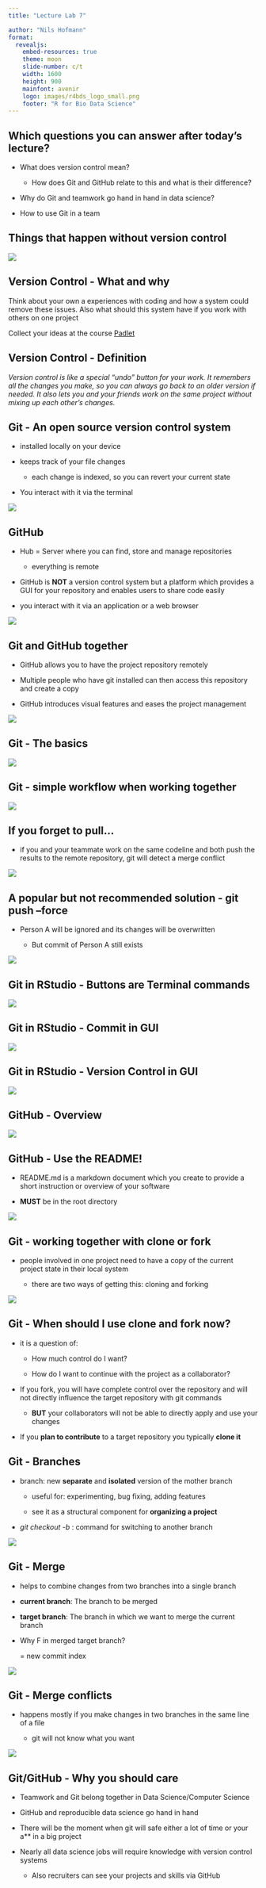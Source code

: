 ```yaml
---
title: "Lecture Lab 7"

author: "Nils Hofmann"
format:
  revealjs:
    embed-resources: true
    theme: moon
    slide-number: c/t
    width: 1600
    height: 900
    mainfont: avenir
    logo: images/r4bds_logo_small.png
    footer: "R for Bio Data Science"
---
```


## Which questions you can answer after today's lecture?

-   What does version control mean?

    -   How does Git and GitHub relate to this and what is their difference?

-   Why do Git and teamwork go hand in hand in data science?

-   How to use Git in a team

<!--# ---------------------------------------------------------------------- -->

<!--# SLIDE ---------------------------------------------------------------- -->

<!--# ---------------------------------------------------------------------- -->

## Things that happen without version control

![](images/memes_lab07.png){fig-align="center"}

<!--# ---------------------------------------------------------------------- -->

<!--# SLIDE ---------------------------------------------------------------- -->

<!--# ---------------------------------------------------------------------- -->

## Version Control - What and why

Think about your own a experiences with coding and how a system could remove these issues. Also what should this system have if you work with others on one project

Collect your ideas at the course [Padlet](https://padlet.com/s2206721/what-could-version-control-mean-yj6uerzlld8eu3rg)

<!--# ---------------------------------------------------------------------- -->

<!--# SLIDE ---------------------------------------------------------------- -->

<!--# ---------------------------------------------------------------------- -->

## Version Control - Definition

*Version control is like a special "undo" button for your work. It remembers all the changes you make, so you can always go back to an older version if needed. It also lets you and your friends work on the same project without mixing up each other's changes.*

<!--# ---------------------------------------------------------------------- -->

<!--# SLIDE ---------------------------------------------------------------- -->

<!--# ---------------------------------------------------------------------- -->

## Git - An open source version control system

-   installed locally on your device

-   keeps track of your file changes

    -   each change is indexed, so you can revert your current state

-   You interact with it via the terminal

![](images/Git_logo.jpg){fig-align="center"}

<!--# ---------------------------------------------------------------------- -->

<!--# SLIDE ---------------------------------------------------------------- -->

<!--# ---------------------------------------------------------------------- -->

## GitHub

-   Hub = Server where you can find, store and manage repositories

    -   everything is remote

-   GitHub is **NOT** a version control system but a platform which provides a GUI for your repository and enables users to share code easily

-   you interact with it via an application or a web browser

![](images/github_logo.jpg){fig-align="center"}

<!--# ---------------------------------------------------------------------- -->

<!--# SLIDE ---------------------------------------------------------------- -->

<!--# ---------------------------------------------------------------------- -->

## Git and GitHub together

-   GitHub allows you to have the project repository remotely

-   Multiple people who have git installed can then access this repository and create a copy

-   GitHub introduces visual features and eases the project management

![](images/git_github_basic_workflow.png){fig-align="center"}

<!--# ---------------------------------------------------------------------- -->

<!--# SLIDE ---------------------------------------------------------------- -->

<!--# ---------------------------------------------------------------------- -->

## Git - The basics

![](images/git_workflow.jpeg)

<!--# ---------------------------------------------------------------------- -->

<!--# SLIDE ---------------------------------------------------------------- -->

<!--# ---------------------------------------------------------------------- -->

## Git - simple workflow when working together

![](images/workflow_git_simple.png){fig-align="center"}

<!--# ---------------------------------------------------------------------- -->

<!--# SLIDE ---------------------------------------------------------------- -->

<!--# ---------------------------------------------------------------------- -->

## If you forget to pull...

-   if you and your teammate work on the same codeline and both push the results to the remote repository, git will detect a merge conflict

![](images/no_pulling_conflict.png){fig-align="center"}

<!--# ---------------------------------------------------------------------- -->

<!--# SLIDE ---------------------------------------------------------------- -->

<!--# ---------------------------------------------------------------------- -->

## A popular but not recommended solution - git push --force

-   Person A will be ignored and its changes will be overwritten

    -   But commit of Person A still exists

![](images/meme_git_push_force.png){fig-align="center"}

<!--# ---------------------------------------------------------------------- -->

<!--# SLIDE ---------------------------------------------------------------- -->

<!--# ---------------------------------------------------------------------- -->

## Git in RStudio - Buttons are Terminal commands

![](images/git_gui_rstudio.png){fig-align="center"}

<!--# ---------------------------------------------------------------------- -->

<!--# SLIDE ---------------------------------------------------------------- -->

<!--# ---------------------------------------------------------------------- -->

## Git in RStudio - Commit in GUI

![](images/git_gui_commiting.png){fig-align="center"}

<!--# ---------------------------------------------------------------------- -->

<!--# SLIDE ---------------------------------------------------------------- -->

<!--# ---------------------------------------------------------------------- -->

## Git in RStudio - Version Control in GUI

![](images/git_gui_version_control.png){fig-align="center"}

<!--# ---------------------------------------------------------------------- -->

<!--# SLIDE ---------------------------------------------------------------- -->

<!--# ---------------------------------------------------------------------- -->

## GitHub - Overview

![](images/github_overview.png){fig-align="center"}

<!--# ---------------------------------------------------------------------- -->

<!--# SLIDE ---------------------------------------------------------------- -->

<!--# ---------------------------------------------------------------------- -->

## GitHub - Use the README!

-   README.md is a markdown document which you create to provide a short instruction or overview of your software

-   **MUST** be in the root directory

![](images/readme_github.png){fig-align="center"}

<!--# ---------------------------------------------------------------------- -->

<!--# SLIDE ---------------------------------------------------------------- -->

<!--# ---------------------------------------------------------------------- -->

## Git - working together with clone or fork

-   people involved in one project need to have a copy of the current project state in their local system

    -   there are two ways of getting this: cloning and forking

![](images/fork%20and%20clone(2).png){fig-align="center"}

<!--# ---------------------------------------------------------------------- -->

<!--# SLIDE ---------------------------------------------------------------- -->

<!--# ---------------------------------------------------------------------- -->

## Git - When should I use clone and fork now?

-   it is a question of:

    -   How much control do I want?

    -   How do I want to continue with the project as a collaborator?

-   If you fork, you will have complete control over the repository and will not directly influence the target repository with git commands

    -   **BUT** your collaborators will not be able to directly apply and use your changes

-   If you **plan to contribute** to a target repository you typically **clone it**

<!--# ---------------------------------------------------------------------- -->

<!--# SLIDE ---------------------------------------------------------------- -->

<!--# ---------------------------------------------------------------------- -->

## Git - Branches

-   branch: new **separate** and **isolated** version of the mother branch

    -   useful for: experimenting, bug fixing, adding features

    -   see it as a structural component for **organizing a project**

-   *git checkout -b* : command for switching to another branch

![](images/git_branch_example.png){fig-align="center"}

<!--# ---------------------------------------------------------------------- -->

<!--# SLIDE ---------------------------------------------------------------- -->

<!--# ---------------------------------------------------------------------- -->

## Git - Merge

-   helps to combine changes from two branches into a single branch

-   **current branch**: The branch to be merged

-   **target branch**: The branch in which we want to merge the current branch

-   Why F in merged target branch?

    = new commit index

![](images/git_merge.png){fig-align="center"}

<!--# ---------------------------------------------------------------------- -->

<!--# SLIDE ---------------------------------------------------------------- -->

<!--# ---------------------------------------------------------------------- -->

## Git - Merge conflicts

-   happens mostly if you make changes in two branches in the same line of a file

    -   git will not know what you want

![](images/git_merge_conflicts.png)

<!--# ---------------------------------------------------------------------- -->

<!--# SLIDE ---------------------------------------------------------------- -->

<!--# ---------------------------------------------------------------------- -->

## Git/GitHub - Why you should care

-   Teamwork and Git belong together in Data Science/Computer Science

-   GitHub and reproducible data science go hand in hand

-   There will be the moment when git will safe either a lot of time or your a\*\* in a big project

-   Nearly all data science jobs will require knowledge with version control systems

    -   Also recruiters can see your projects and skills via GitHub

<!--# ---------------------------------------------------------------------- -->

<!--# SLIDE ---------------------------------------------------------------- -->

<!--# ---------------------------------------------------------------------- -->
